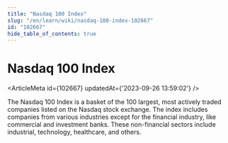 ```yaml
---
title: "Nasdaq 100 Index"
slug: "/en/learn/wiki/nasdaq-100-index-102667"
id: "102667"
hide_table_of_contents: true
---
```



# Nasdaq 100 Index

<ArticleMeta id={102667} updatedAt={'2023-09-26 13:59:02'} />
<div className='border-solid border-b border-t-0 my-4 border-[var(--ifm-color-gray-300)]' />

The Nasdaq 100 Index is a basket of the 100 largest, most actively traded companies listed on the Nasdaq stock exchange. The index includes companies from various industries except for the financial industry, like commercial and investment banks. These non-financial sectors include industrial, technology, healthcare, and others.
